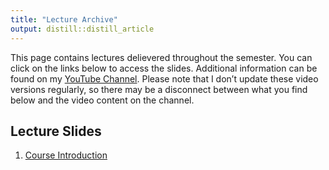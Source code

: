 ```yaml
---
title: "Lecture Archive"
output: distill::distill_article
---
```


This page contains lectures delievered throughout the semester. You can click on the links below to access the slides. Additional information can be found on my [YouTube Channel](https://www.youtube.com/channel/UC7AzCLAufJAMCKkDL77clzw). Please note that I don't update these video versions regularly, so there may be a disconnect between what you find below and the video content on the channel.

## Lecture Slides

1. [Course Introduction](lectures/introduction.html)